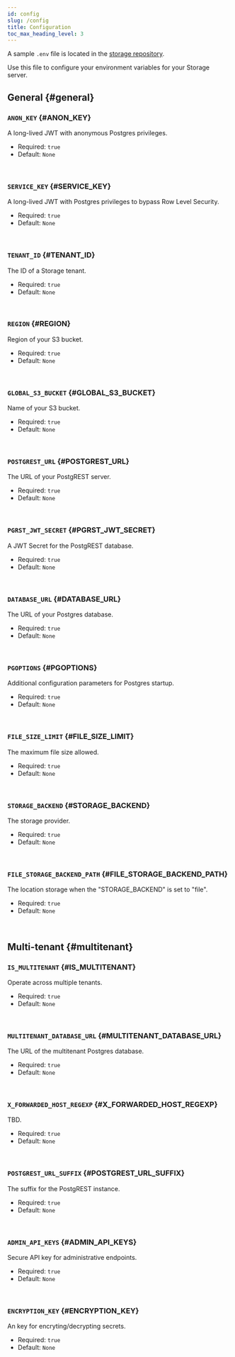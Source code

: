 ```yaml
---
id: config
slug: /config
title: Configuration
toc_max_heading_level: 3
---
```


<!-- AUTOGENERATED: DO NOT EDIT DIRECTLY -->

A sample `.env` file is located in the [storage repository](https://github.com/supabase/storage-api/blob/master/.env.sample).

Use this file to configure your environment variables for your Storage server.

<!-- AUTOGENERATED: DO NOT EDIT DIRECTLY -->

## General {#general}

### `ANON_KEY` {#ANON_KEY}

A long-lived JWT with anonymous Postgres privileges.

<ul>
  <li>
    Required: <code>true</code>
  </li>
  <li>
    Default: <code>None</code>
  </li>
</ul>

<br />

### `SERVICE_KEY` {#SERVICE_KEY}

A long-lived JWT with Postgres privileges to bypass Row Level Security.

<ul>
  <li>
    Required: <code>true</code>
  </li>
  <li>
    Default: <code>None</code>
  </li>
</ul>

<br />

### `TENANT_ID` {#TENANT_ID}

The ID of a Storage tenant.

<ul>
  <li>
    Required: <code>true</code>
  </li>
  <li>
    Default: <code>None</code>
  </li>
</ul>

<br />

### `REGION` {#REGION}

Region of your S3 bucket.

<ul>
  <li>
    Required: <code>true</code>
  </li>
  <li>
    Default: <code>None</code>
  </li>
</ul>

<br />

### `GLOBAL_S3_BUCKET` {#GLOBAL_S3_BUCKET}

Name of your S3 bucket.

<ul>
  <li>
    Required: <code>true</code>
  </li>
  <li>
    Default: <code>None</code>
  </li>
</ul>

<br />

### `POSTGREST_URL` {#POSTGREST_URL}

The URL of your PostgREST server.

<ul>
  <li>
    Required: <code>true</code>
  </li>
  <li>
    Default: <code>None</code>
  </li>
</ul>

<br />

### `PGRST_JWT_SECRET` {#PGRST_JWT_SECRET}

A JWT Secret for the PostgREST database.

<ul>
  <li>
    Required: <code>true</code>
  </li>
  <li>
    Default: <code>None</code>
  </li>
</ul>

<br />

### `DATABASE_URL` {#DATABASE_URL}

The URL of your Postgres database.

<ul>
  <li>
    Required: <code>true</code>
  </li>
  <li>
    Default: <code>None</code>
  </li>
</ul>

<br />

### `PGOPTIONS` {#PGOPTIONS}

Additional configuration parameters for Postgres startup.

<ul>
  <li>
    Required: <code>true</code>
  </li>
  <li>
    Default: <code>None</code>
  </li>
</ul>

<br />

### `FILE_SIZE_LIMIT` {#FILE_SIZE_LIMIT}

The maximum file size allowed.

<ul>
  <li>
    Required: <code>true</code>
  </li>
  <li>
    Default: <code>None</code>
  </li>
</ul>

<br />

### `STORAGE_BACKEND` {#STORAGE_BACKEND}

The storage provider.

<ul>
  <li>
    Required: <code>true</code>
  </li>
  <li>
    Default: <code>None</code>
  </li>
</ul>

<br />

### `FILE_STORAGE_BACKEND_PATH` {#FILE_STORAGE_BACKEND_PATH}

The location storage when the "STORAGE_BACKEND" is set to "file".

<ul>
  <li>
    Required: <code>true</code>
  </li>
  <li>
    Default: <code>None</code>
  </li>
</ul>

<br />

<!-- AUTOGENERATED: DO NOT EDIT DIRECTLY -->

## Multi-tenant {#multitenant}

### `IS_MULTITENANT` {#IS_MULTITENANT}

Operate across multiple tenants.

<ul>
  <li>
    Required: <code>true</code>
  </li>
  <li>
    Default: <code>None</code>
  </li>
</ul>

<br />

### `MULTITENANT_DATABASE_URL` {#MULTITENANT_DATABASE_URL}

The URL of the multitenant Postgres database.

<ul>
  <li>
    Required: <code>true</code>
  </li>
  <li>
    Default: <code>None</code>
  </li>
</ul>

<br />

### `X_FORWARDED_HOST_REGEXP` {#X_FORWARDED_HOST_REGEXP}

TBD.

<ul>
  <li>
    Required: <code>true</code>
  </li>
  <li>
    Default: <code>None</code>
  </li>
</ul>

<br />

### `POSTGREST_URL_SUFFIX` {#POSTGREST_URL_SUFFIX}

The suffix for the PostgREST instance.

<ul>
  <li>
    Required: <code>true</code>
  </li>
  <li>
    Default: <code>None</code>
  </li>
</ul>

<br />

### `ADMIN_API_KEYS` {#ADMIN_API_KEYS}

Secure API key for administrative endpoints.

<ul>
  <li>
    Required: <code>true</code>
  </li>
  <li>
    Default: <code>None</code>
  </li>
</ul>

<br />

### `ENCRYPTION_KEY` {#ENCRYPTION_KEY}

An key for encryting/decrypting secrets.

<ul>
  <li>
    Required: <code>true</code>
  </li>
  <li>
    Default: <code>None</code>
  </li>
</ul>

<br />
